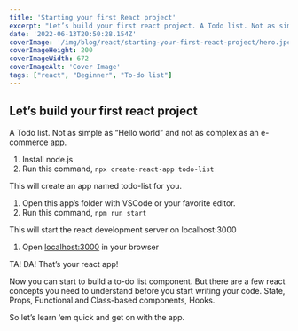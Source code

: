```yaml
---
title: 'Starting your first React project'
excerpt: "Let’s build your first react project. A Todo list. Not as simple as “Hello world” and not as complex as an e-commerce app. This simple blog will help you get started with React.js. "
date: '2022-06-13T20:50:28.154Z'
coverImage: '/img/blog/react/starting-your-first-react-project/hero.jpeg'
coverImageHeight: 200
coverImageWidth: 672
coverImageAlt: 'Cover Image'
tags: ["react", "Beginner", "To-do list"]
---
```



## Let’s build your first react project
A Todo list. Not as simple as “Hello world” and not as complex as an e-commerce app.

1. Install node.js
2. Run this command, `npx create-react-app todo-list`

This will create an app named todo-list for you.

1. Open this app’s folder with VSCode or your favorite editor.
2. Run this command, `npm run start`

This will start the react development server on localhost:3000

1. Open [localhost:3000](http://localhost:3000) in your browser

TA! DA! That’s your react app!

Now you can start to build a to-do list component. But there are a few react concepts you need to understand before you start writing your code. State, Props, Functional and Class-based components, Hooks.

So let’s learn ‘em quick and get on with the app.